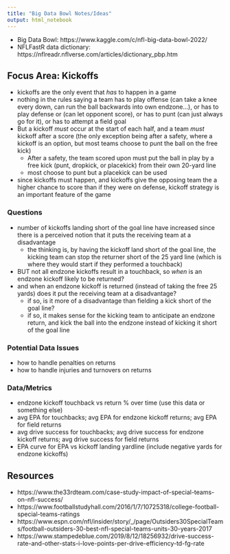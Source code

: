 ```yaml
---
title: "Big Data Bowl Notes/Ideas"
output: html_notebook
---
```


* Big Data Bowl: https://www.kaggle.com/c/nfl-big-data-bowl-2022/
* NFLFastR data dictionary: https://nflreadr.nflverse.com/articles/dictionary_pbp.htm
 
## Focus Area: Kickoffs

* kickoffs are the only event that *has* to happen in a game
* nothing in the rules saying a team has to play offense (can take a knee every down, can run the ball backwards into own endzone...), or has to play
  defense or (can let opponent score), or has to punt (can just always go for it), or has to attempt a field goal
* But a kickoff *must* occur at the start of each half, and a team *must* kickoff after a score (the only exception being after a safety, where a kickoff is an option, but most teams choose to punt the ball on the free kick)
     * After a safety, the team scored upon must put the ball in play by a free kick (punt, dropkick, or placekick) from their own 20-yard line
     * most choose to punt but a placekick can be used
* since kickoffs must happen, and kickoffs give the opposing team the a higher chance to score than if they were on defense, kickoff strategy is an important feature of the game

### Questions

* number of kickoffs landing short of the goal line have increased since there is a perceived notion that it puts the receiving team at a disadvantage
  * the thinking is, by having the kickoff land short of the goal line, the kicking team can stop the returner short of the 25 yard line (which is where they would start if they performed a touchback)
* BUT not all endzone kickoffs result in a touchback, so *when* is an endzone kickoff likely to be returned?
* and when an endzone kickoff is returned (instead of taking the free 25 yards) does it put the receiving team at a disadvantage?
  * if so, is it more of a disadvantage than fielding a kick short of the goal line?
  * if so, it makes sense for the kicking team to anticipate an endzone return, and kick the ball into the endzone instead of kicking it short of the goal line
    
### Potential Data Issues

* how to handle penalties on returns
* how to handle injuries and turnovers on returns

### Data/Metrics

* endzone kickoff touchback vs return % over time (use this data or something else)
* avg EPA for touchbacks; avg EPA for endzone kickoff returns; avg EPA for field returns
* avg drive success for touchbacks; avg drive success for endzone kickoff returns; avg drive success for field returns
* EPA curve for EPA vs kickoff landing yardline (include negative yards for endzone kickoffs)

## Resources

* https://www.the33rdteam.com/case-study-impact-of-special-teams-on-nfl-success/
* https://www.footballstudyhall.com/2016/1/7/10725318/college-football-special-teams-ratings
* https://www.espn.com/nfl/insider/story/_/page/Outsiders30SpecialTeams/football-outsiders-30-best-nfl-special-teams-units-30-years-2017 
* https://www.stampedeblue.com/2019/8/12/18256932/drive-success-rate-and-other-stats-i-love-points-per-drive-efficiency-td-fg-rate 
